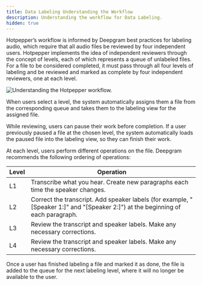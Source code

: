 ```yaml
---
title: Data Labeling Understanding the Workflow
description: Understanding the workflow for Data Labeling.
hidden: true
---
```


Hotpepper’s workflow is informed by Deepgram best practices for labeling audio, which require that all audio files be reviewed by four independent users. Hotpepper implements the idea of independent reviewers through the concept of levels, each of which represents a queue of unlabeled files. For a file to be considered completed, it must pass through all four levels of labeling and be reviewed and marked as complete by four independent reviewers, one at each level.

![Understanding the Hotpepper workflow.](/images/e7953fb-image.png)

When users select a level, the system automatically assigns them a file from the corresponding queue and takes them to the labeling view for the assigned file.

<Info>
While reviewing, users can pause their work before completion. If a user previously paused a file at the chosen level, the system automatically loads the paused file into the labeling view, so they can finish their work.
</Info>

At each level, users perform different operations on the file. Deepgram recommends the following ordering of operations:

| Level | Operation                                                                                                                       |
| ----- | ------------------------------------------------------------------------------------------------------------------------------- |
| L1    | Transcribe what you hear. Create new paragraphs each time the speaker changes.                                                  |
| L2    | Correct the transcript. Add speaker labels (for example, "[Speaker 1:]" and "[Speaker 2:]") at the beginning of each paragraph. |
| L3    | Review the transcript and speaker labels. Make any necessary corrections.                                                       |
| L4    | Review the transcript and speaker labels. Make any necessary corrections.                                                       |

Once a user has finished labeling a file and marked it as done, the file is added to the queue for the next labeling level, where it will no longer be available to the user.

